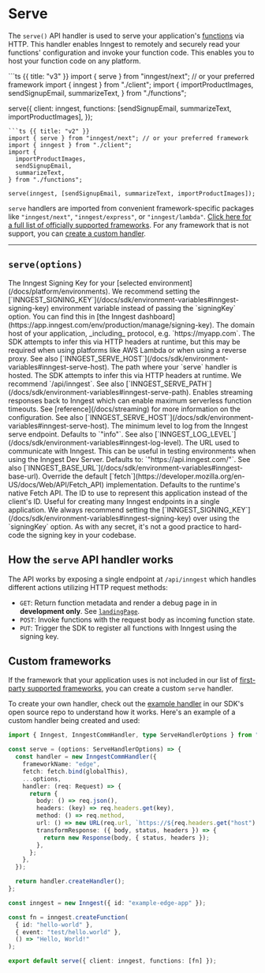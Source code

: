# Serve

The `serve()` API handler is used to serve your application's [functions](/docs/reference/functions/create) via HTTP. This handler enables Inngest to remotely and securely read your functions' configuration and invoke your function code. This enables you to host your function code on any platform.

<CodeGroup>
```ts {{ title: "v3" }}
import { serve } from "inngest/next"; // or your preferred framework
import { inngest } from "./client";
import {
  importProductImages,
  sendSignupEmail,
  summarizeText,
} from "./functions";

serve({
  client: inngest,
  functions: [sendSignupEmail, summarizeText, importProductImages],
});
```
```ts {{ title: "v2" }}
import { serve } from "inngest/next"; // or your preferred framework
import { inngest } from "./client";
import {
  importProductImages,
  sendSignupEmail,
  summarizeText,
} from "./functions";

serve(inngest, [sendSignupEmail, summarizeText, importProductImages]);
```
</CodeGroup>

`serve` handlers are imported from convenient framework-specific packages like `"inngest/next"`, `"inngest/express"`, or `"inngest/lambda"`. [Click here for a full list of officially supported frameworks](/docs/sdk/serve). For any framework that is not support, you can [create a custom handler](#custom-frameworks).

---

## `serve(options)`

<Properties>
  <Property name="signingKey" type="string" required>
    The Inngest Signing Key for your [selected environment](/docs/platform/environments). We recommend setting the [`INNGEST_SIGNING_KEY`](/docs/sdk/environment-variables#inngest-signing-key) environment variable instead of passing the `signingKey` option. You can find this in [the Inngest dashboard](https://app.inngest.com/env/production/manage/signing-key).
  </Property>
  <Property name="serveHost" type="string">
    The domain host of your application, _including_ protocol, e.g. `https://myapp.com`. The SDK attempts to infer this via HTTP headers at runtime, but this may be required when using platforms like AWS Lambda or when using a reverse proxy. See also [`INNGEST_SERVE_HOST`](/docs/sdk/environment-variables#inngest-serve-host).
  </Property>
  <Property name="servePath" type="string">
    The path where your `serve` handler is hosted. The SDK attempts to infer this via HTTP headers at runtime. We recommend `/api/inngest`. See also [`INNGEST_SERVE_PATH`](/docs/sdk/environment-variables#inngest-serve-path).
  </Property>
  <Property name="streaming" type={`"allow" | "force" | false`}>
    Enables streaming responses back to Inngest which can enable maximum serverless function timeouts. See [reference](/docs/streaming) for more information on the configuration.  See also [`INNGEST_SERVE_HOST`](/docs/sdk/environment-variables#inngest-serve-host).
  </Property>
  <Property name="logLevel" type={`"fatal" | "error" | "warn" | "info" | "debug" | "silent"`}>
    The minimum level to log from the Inngest serve endpoint. Defaults to `"info"`. See also [`INNGEST_LOG_LEVEL`](/docs/sdk/environment-variables#inngest-log-level).
  </Property>
  <Property name="baseUrl" type="string">
    The URL used to communicate with Inngest. This can be useful in testing environments when using the Inngest Dev Server. Defaults to: `"https://api.inngest.com/"`. See also [`INNGEST_BASE_URL`](/docs/sdk/environment-variables#inngest-base-url).
  </Property>
  <Property name="fetch" type="Fetch API compatible interface">
    Override the default [`fetch`](https://developer.mozilla.org/en-US/docs/Web/API/Fetch_API) implementation. Defaults to the runtime's native Fetch API.
  </Property>
  <Property name="id" type="string">
    The ID to use to represent this application instead of the client's ID. Useful for creating many Inngest endpoints in a single application.
  </Property>
</Properties>

<Callout>
  We always recommend setting the [`INNGEST_SIGNING_KEY`](/docs/sdk/environment-variables#inngest-signing-key) over using the `signingKey` option. As with any secret, it's not a good practice to hard-code the signing key in your codebase.
</Callout>

## How the `serve` API handler works

The API works by exposing a single endpoint at `/api/inngest` which handles different actions utilizing HTTP request methods:

- `GET`: Return function metadata and render a debug page in in **development only**. See [`landingPage`](#landingPage).
- `POST`: Invoke functions with the request body as incoming function state.
- `PUT`: Trigger the SDK to register all functions with Inngest using the signing key.

## Custom frameworks

If the framework that your application uses is not included in our list of [first-party supported frameworks](/docs/sdk/serve), you can create a custom `serve` handler.

To create your own handler, check out the [example handler](https://github.com/inngest/inngest-js/blob/main/packages/inngest/src/test/functions/handler.ts) in our SDK's open source repo to understand how it works. Here's an example of a custom handler being created and used:

```ts
import { Inngest, InngestCommHandler, type ServeHandlerOptions } from "inngest";

const serve = (options: ServeHandlerOptions) => {
  const handler = new InngestCommHandler({
    frameworkName: "edge",
    fetch: fetch.bind(globalThis),
    ...options,
    handler: (req: Request) => {
      return {
        body: () => req.json(),
        headers: (key) => req.headers.get(key),
        method: () => req.method,
        url: () => new URL(req.url, `https://${req.headers.get("host") || ""}`),
        transformResponse: ({ body, status, headers }) => {
          return new Response(body, { status, headers });
        },
      };
    },
  });

  return handler.createHandler();
};

const inngest = new Inngest({ id: "example-edge-app" });

const fn = inngest.createFunction(
  { id: "hello-world" },
  { event: "test/hello.world" },
  () => "Hello, World!"
);

export default serve({ client: inngest, functions: [fn] });
```
